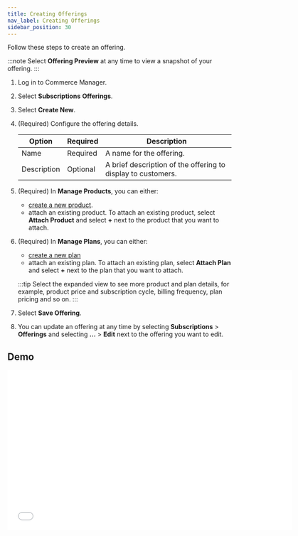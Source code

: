```yaml
---
title: Creating Offerings
nav_label: Creating Offerings
sidebar_position: 30
---
```


Follow these steps to create an offering.

:::note
Select **Offering Preview** at any time to view a snapshot of your offering.
:::

1. Log in to Commerce Manager.
2. Select **Subscriptions** **Offerings**.
3. Select **Create New**.
4. (Required) Configure the offering details.

   | Option      | Required | Description                                                  |
   |-------------|----------|--------------------------------------------------------------|
   | Name        | Required | A name for the offering.                                     |
   | Description | Optional | A brief description of the offering to display to customers. |

5. (Required) In **Manage Products**, you can either:

   - [create a new product](/docs/commerce-manager/subscriptions/products/managing-products-cm).
   - attach an existing product. To attach an existing product, select **Attach Product** and select **+** next to the product that you want to attach.
6. (Required) In **Manage Plans**, you can either:

   - [create a new plan](/docs/commerce-manager/subscriptions/subscription-plans/managing-subscription-plans-cm)
   - attach an existing plan. To attach an existing plan, select **Attach Plan** and select **+** next to the plan that you want to attach.

   :::tip
   Select the expanded view to see more product and plan details, for example, product price and subscription cycle, billing frequency, plan pricing and so on.
   :::
7. Select **Save Offering**.
8. You can update an offering at any time by selecting **Subscriptions** > **Offerings** and selecting **...** > **Edit** next to the offering you want to edit.

## Demo

<iframe class="vidyard_iframe"
  mediaType="embed"
  title="Getting Started with Elastic Path Subscriptions" src="//play.vidyard.com/7ydBC7uNBwmiAJyC6LUGiQ.html?" width="640" height="360" scrolling="no" frameborder="0" allowtransparency="true" allowfullscreen referrerpolicy="no-referrer-when-downgrade"></iframe>




